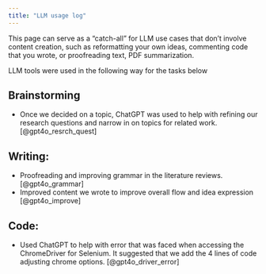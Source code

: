 ```yaml
---
title: "LLM usage log"
---
```


This page can serve as a "catch-all" for LLM use cases that don’t involve content creation, such as reformatting your own ideas, commenting code that you wrote, or proofreading text, PDF summarization.

LLM tools were used in the following way for the tasks below

## Brainstorming

* Once we decided on a topic, ChatGPT was used to help with refining our research questions and narrow in on topics for related work. [@gpt4o_resrch_quest]

## Writing: 

* Proofreading and improving grammar in the literature reviews. [@gpt4o_grammar]
* Improved content we wrote to improve overall flow and idea expression [@gpt4o_improve]

## Code: 

* Used ChatGPT to help with error that was faced when accessing the ChromeDriver for Selenium. It suggested that we add the 4 lines of code adjusting chrome options. [@gpt4o_driver_error]
